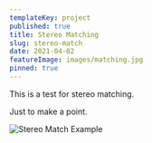 ```yaml
---
templateKey: project
published: true
title: Stereo Matching
slug: stereo-match
date: 2021-04-02
featureImage: images/matching.jpg
pinned: true
---
```


This is a test for stereo matching.

Just to make a point.

![Stereo Match Example](./images/matching.jpg)
